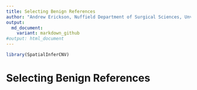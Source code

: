 ```yaml
---
title: Selecting Benign References
author: "Andrew Erickson, Nuffield Department of Surgical Sciences, Unviersity of Oxford"
output:
  md_document:
    variant: markdown_github
#output: html_document
---
```


```r
library(SpatialInferCNV)
```

# Selecting Benign References

```r

```

